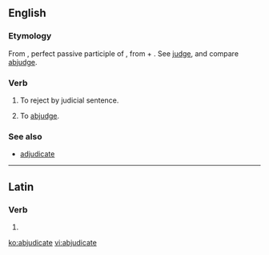 ==English==

===Etymology===
From {{etyl|la|en}} {{m|la|abiūdicātus}}, perfect passive participle of {{m|la|abiūdicō||deprive or take away by judicial sentence}}, from {{term|ab||from, away from|lang=la}} + {{m|la|iūdicō||pass judgement; determine, conclude}}. See [[judge]], and compare [[abjudge]].

===Verb===
{{en-verb|abjudicat}}

# {{context|legal|lang=en}} To reject by judicial sentence.
# To [[abjudge]].

===See also===
* [[adjudicate]]

----

==Latin==

===Verb===
{{la-verb-form|abjūdicāte}}

# {{inflection of|abjūdicō||2|p|pres|act|imp|lang=la}}

[[ko:abjudicate]]
[[vi:abjudicate]]